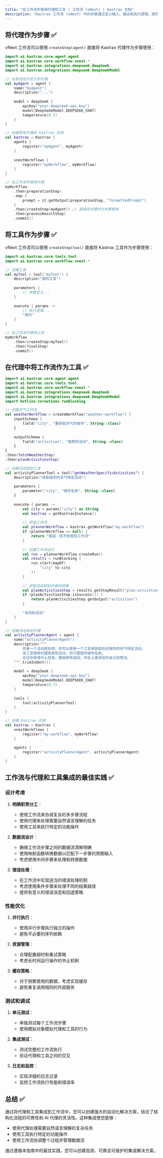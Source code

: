 ```yaml
---
title: "在工作流中使用代理和工具 | 工作流 (vNext) | Kastrax 文档"
description: "Kastrax 工作流 (vNext) 中的步骤通过定义输入、输出和执行逻辑，提供了一种结构化的方式来管理操作。"
---
```


## 将代理作为步骤 ✅

vNext 工作流可以使用 `createStep(agent)` 直接将 Kastrax 代理作为步骤使用：

```kotlin
import ai.kastrax.core.agent.agent
import ai.kastrax.core.workflow.vnext.*
import ai.kastrax.integrations.deepseek.deepSeek
import ai.kastrax.integrations.deepseek.DeepSeekModel

// 在其他地方定义的代理
val myAgent = agent {
    name("myAgent")
    description("...")
    
    model = deepSeek {
        apiKey("your-deepseek-api-key")
        model(DeepSeekModel.DEEPSEEK_CHAT)
        temperature(0.7)
    }
}

// 创建带有代理的 Kastrax 实例
val kastrax = Kastrax {
    agents {
        register("myAgent", myAgent)
    }
    
    vnextWorkflows {
        register("myWorkflow", myWorkflow)
    }
}

// 在工作流中使用代理
myWorkflow
    .then(preparationStep)
    .map {
        prompt = it.getOutput(preparationStep, "formattedPrompt")
    }
    .then(createStep(myAgent)) // 直接将代理作为步骤使用
    .then(processResultStep)
    .commit()
```

## 将工具作为步骤 ✅

vNext 工作流可以使用 `createStep(tool)` 直接将 Kastrax 工具作为步骤使用：

```kotlin
import ai.kastrax.core.tools.tool
import ai.kastrax.core.workflow.vnext.*

// 创建工具
val myTool = tool("myTool") {
    description("我的工具")
    
    parameters {
        // 参数定义...
    }
    
    execute { params ->
        // 执行逻辑...
        "成功"
    }
}

// 在工作流中使用工具
myWorkflow
    .then(createStep(myTool))
    .then(finalStep)
    .commit()
```

## 在代理中将工作流作为工具 ✅

```kotlin
import ai.kastrax.core.agent.agent
import ai.kastrax.core.tools.tool
import ai.kastrax.core.workflow.vnext.*
import ai.kastrax.integrations.deepseek.deepSeek
import ai.kastrax.integrations.deepseek.DeepSeekModel
import kotlinx.coroutines.runBlocking

// 创建天气工作流
val weatherWorkflow = createWorkflow("weather-workflow") {
    inputSchema {
        field("city", "要获取天气的城市", String::class)
    }
    
    outputSchema {
        field("activities", "推荐的活动", String::class)
    }
}
.then(fetchWeatherStep)
.then(planActivitiesStep)

// 创建活动规划工具
val activityPlannerTool = tool("getWeatherSpecificActivities") {
    description("获取城市的天气特定活动")
    
    parameters {
        parameter("city", "城市名称", String::class)
    }
    
    execute { params ->
        val city = params["city"] as String
        val kastrax = getKastraxInstance()
        
        // 获取工作流
        val plannerWorkflow = kastrax.getWorkflow("my-workflow")
        if (plannerWorkflow == null) {
            return "错误：找不到规划工作流"
        }
        
        // 创建工作流运行
        val run = plannerWorkflow.createRun()
        val results = runBlocking {
            run.start(mapOf(
                "city" to city
            ))
        }
        
        // 获取活动规划步骤的结果
        val planActivitiesStep = results.getStepResult("plan-activities")
        if (planActivitiesStep.isSuccess()) {
            return planActivitiesStep.getOutput("activities")
        }
        
        "未找到活动"
    }
}

// 创建活动规划代理
val activityPlannerAgent = agent {
    name("activityPlannerAgent")
    description("""
        你是一个活动规划师。你可以使用一个工具来获取任何城市的天气特定活动。
        该工具使用代理来规划活动，你只需提供城市名称。
        无论你获得什么信息，都按原样返回，并在上面添加你自己的想法。
    """.trimIndent())
    
    model = deepSeek {
        apiKey("your-deepseek-api-key")
        model(DeepSeekModel.DEEPSEEK_CHAT)
        temperature(0.7)
    }
    
    tools {
        tool(activityPlannerTool)
    }
}

// 创建 Kastrax 实例
val kastrax = Kastrax {
    vnextWorkflows {
        register("my-workflow", myWorkflow)
    }
    
    agents {
        register("activityPlannerAgent", activityPlannerAgent)
    }
}
```

## 工作流与代理和工具集成的最佳实践 ✅

### 设计考虑

1. **明确职责分工**：
   - 使用工作流来协调复杂的多步骤流程
   - 使用代理来处理需要自然语言理解的任务
   - 使用工具来执行特定的功能操作

2. **数据流设计**：
   - 确保工作流步骤之间的数据流清晰明确
   - 使用映射函数转换数据以匹配下一步骤的预期输入
   - 考虑使用中间步骤来处理和转换数据

3. **错误处理**：
   - 在工作流中实现适当的错误处理机制
   - 考虑使用条件步骤来处理不同的结果路径
   - 提供有意义的错误消息和回退策略

### 性能优化

1. **并行执行**：
   - 使用并行步骤执行独立的操作
   - 避免不必要的序列依赖

2. **资源管理**：
   - 合理配置超时和重试策略
   - 考虑长时间运行操作的中止机制

3. **缓存策略**：
   - 对于频繁使用的数据，考虑实现缓存
   - 避免重复调用相同的外部服务

### 测试和调试

1. **单元测试**：
   - 单独测试每个工作流步骤
   - 使用模拟对象模拟代理和工具的行为

2. **集成测试**：
   - 测试完整的工作流执行
   - 验证代理和工具之间的交互

3. **日志和监控**：
   - 实现详细的日志记录
   - 监控工作流执行性能和错误率

## 总结 ✅

通过将代理和工具集成到工作流中，您可以创建强大的自动化解决方案，结合了结构化流程的可靠性和 AI 代理的灵活性。这种集成使您能够：

- 使用代理处理需要自然语言理解的复杂任务
- 使用工具执行特定的功能操作
- 使用工作流协调整个过程并管理数据流

通过遵循本指南中的最佳实践，您可以创建高效、可靠且可维护的集成解决方案。
